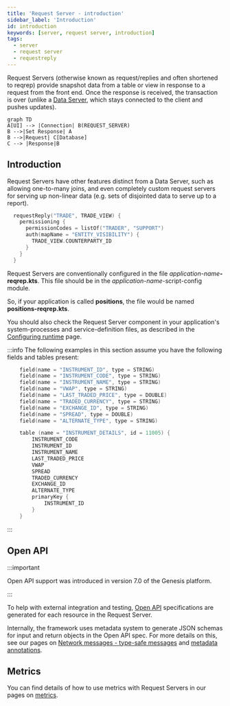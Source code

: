 ```yaml
---
title: 'Request Server - introduction'
sidebar_label: 'Introduction'
id: introduction
keywords: [server, request server, introduction]
tags:
  - server
  - request server
  - requestreply
---
```





Request Servers (otherwise known as request/replies and often shortened to reqrep) provide snapshot data from a table or view in response to a request from the front end. Once the response is received, the transaction is over (unlike a [Data Server](/server/data-server/basics), which stays connected to the client and pushes updates).

```mermaid
graph TD
A[UI] --> |Connection| B(REQUEST_SERVER)
B -->|Set Response| A
B -->|Request| C[Database]
C --> |Response|B
```
## Introduction
Request Servers have other features distinct from a Data Server, such as allowing one-to-many joins, and even completely custom request servers for serving up non-linear data (e.g. sets of disjointed data to serve up to a report).

```kotlin
  requestReply("TRADE", TRADE_VIEW) {
    permissioning {
      permissionCodes = listOf("TRADER", "SUPPORT")
      auth(mapName = "ENTITY_VISIBILITY") {
        TRADE_VIEW.COUNTERPARTY_ID
      }
    }
  }
```

Request Servers are conventionally configured in the file _application-name_**-reqrep.kts**. This file should be in the _application-name_-script-config module.

So, if your application is called **positions**, the file would be named **positions-reqrep.kts**.

You should also check the Request Server component in your application's system-processes and service-definition files, as described in the [Configuring runtime](/server/request-server/configuring-runtime) page.

:::info
The following examples in this section assume you have the following fields and tables present:

```kotlin
    field(name = "INSTRUMENT_ID", type = STRING)
    field(name = "INSTRUMENT_CODE", type = STRING)
    field(name = "INSTRUMENT_NAME", type = STRING)
    field(name = "VWAP", type = STRING)
    field(name = "LAST_TRADED_PRICE", type = DOUBLE)
    field(name = "TRADED_CURRENCY", type = STRING)
    field(name = "EXCHANGE_ID", type = STRING)
    field(name = "SPREAD", type = DOUBLE)
    field(name = "ALTERNATE_TYPE", type = STRING)
```

```kotlin
    table (name = "INSTRUMENT_DETAILS", id = 11005) {
        INSTRUMENT_CODE
        INSTRUMENT_ID
        INSTRUMENT_NAME
        LAST_TRADED_PRICE
        VWAP
        SPREAD
        TRADED_CURRENCY
        EXCHANGE_ID
        ALTERNATE_TYPE
        primaryKey {
            INSTRUMENT_ID
        }
    }
```
:::

## Open API

:::important

Open API support was introduced in version 7.0 of the Genesis platform.

:::

To help with external integration and testing, [Open API](/integration/open-api/) specifications are generated for each resource in the Request Server.

Internally, the framework uses metadata system to generate JSON schemas for input and return objects in the Open API spec. For more details on this, see our pages on [Network messages - type-safe messages](/network-messages/type-safe-messages) and [metadata annotations](/network-messages/metadata-annotations).

## Metrics
You can find details of how to use metrics with Request Servers in our pages on [metrics](/operations/metrics/service-metrics/#request-server).
